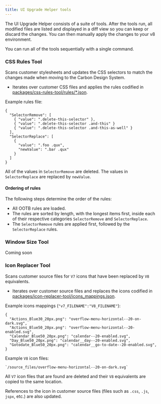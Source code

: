 ```yaml
---
title: UI Upgrade Helper tools
---
```


The UI Upgrade Helper consists of a suite of tools. After the tools run, all modified files are listed and displayed in a diff view so you can keep or discard the changes. You can then manually apply the changes to your v8 environment.

You can run all of the tools sequentially with a single command.

### CSS Rules Tool

Scans customer stylesheets and updates the CSS selectors to match the changes made when moving to the Carbon Design System.

- Iterates over customer CSS files and applies the rules codified in [packages/css-rules-tool/rules/*.json](https://github.com/IBM/spm-ui-upgrade-helper/tree/main/packages/css-rules-tool/rules).

Example rules file:

    {
      "SelectorRemove": [
        { "value": ".delete-this-selector" },
        { "value": ".delete-this-selector .and-this" }
        { "value": ".delete-this-selector .and-this-as-well" }
      ],
      "SelectorReplace": [
        {
          "value": ".foo .qux",
          "newValue": ".bar .qux"
        }
      ]
    }

All of the values in `SelectorRemove` are deleted. The values in `SelectorReplace` are replaced by `newValue`.

#### Ordering of rules

The following steps determine the order of the rules:

- All OOTB rules are loaded.
- The rules are sorted by length, with the longest items first, inside each of their respective categories `SelectorRemove` and `SelectorReplace`.
- The `SelectorRemove` rules are applied first, followed by the `SelectorReplace` rules.

### Window Size Tool

Coming soon
<!--
Scans customer UIM files and updates the width of modals that are either too wide or too narrow based on their content.

- Iterates over customer UIM files and applies the rules codified in [packages/window-size-tool/rules.json](https://github.com/IBM/spm-ui-upgrade-helper/tree/main/packages/window-size-tool/rules.json).
- Any given UIM file will only match with one rule, so rule order matters.

Example rules file:

    // Find UIMs that have a width of 576px or lower, and contains a 2 column CLUSTER or a 4 column LIST, and update it's width to 'md'.

    {
      "width": "<= 576",
      "terms": [
        "//CLUSTER/@NUM_COLS = 2",
        "count(//LIST/*) = 4"
      ],
      "target": "md"
    }

The `width` expression is used to determine which UIM files to match against (the tool is inspecting the `WINDOW_OPTIONS` attribute of any `<PAGE>` or `<LINK>` elements it finds).

The `terms` array defines [XPath](https://developer.mozilla.org/en-US/docs/Web/XPath) expressions that are run against each UIM file that matches the `width` expression. If any of the expressions evaluated to `true` the size of that UIM is updated.

The `target` value is the new [Carbon modal size](https://www.carbondesignsystem.com/components/modal/style#sizes) category that should be applied to the modal if the `width` and any of the `terms` evaluate to `true`. The pixel values for each size category are codified in [packages/window-size-tool/sizes.js](https://github.com/IBM/spm-ui-upgrade-helper/tree/main/packages/window-size-tool/sizes.js).
-->

### Icon Replacer Tool

Scans customer source files for `V7` icons that have been replaced by `V8` equivalents.

- Iterates over customer source files and replaces the icons codified in [packages/icon-replacer-tool/icons_mappings.json](https://github.com/IBM/spm-ui-upgrade-helper/tree/main/packages/icon-replacer-tool/icon_mappings.json).

Example icons mappings (`"v7_FILENAME":"V8_FILENAME"`):

    {
      "Actions_Blue30_20px.png": "overflow-menu-horizontal--20-on-dark.svg",
      "Actions_Blue50_20px.png": "overflow-menu-horizontal--20-enabled.svg",
      "Calendar_Blue50_20px.png": "calendar--20-enabled.svg",
      "Day_Blue50_20px.png": "calendar__day--20-enabled.svg",
      "Gotodate_Blue50_20px.png": "calendar__go-to-date--20-enabled.svg",
    }

Example `V8` icon files:

    `/source_files/overflow-menu-horizontal--20-on-dark.svg`

All `V7` icon files that are found are deleted and their `V8` equivalents are copied to the same location.

References to the icon in customer source files (files such as `.css`, `.js`, `jspx`, etc.) are also updated.
